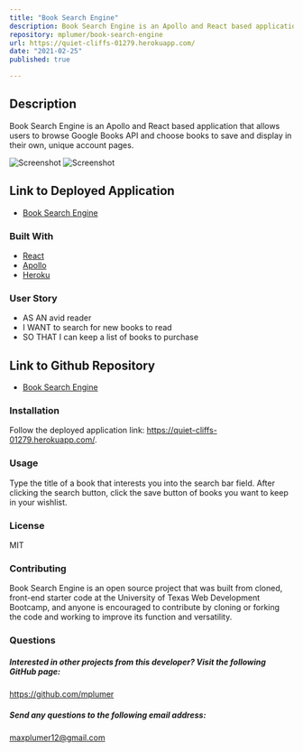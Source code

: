 ```yaml
---
title: "Book Search Engine"
description: Book Search Engine is an Apollo and React based application that allows users to browse Google Books API and choose books to save and display in their own, unique account pages.
repository: mplumer/book-search-engine
url: https://quiet-cliffs-01279.herokuapp.com/
date: "2021-02-25"
published: true

---
```


## Description
Book Search Engine is an Apollo and React based application that allows users to browse Google Books API and choose books to save and display in their own, unique account pages. 

![Screenshot](https://max-portfolio-project-assets.s3.amazonaws.com/book-search-engine/Screenshot2.png)
![Screenshot](https://max-portfolio-project-assets.s3.amazonaws.com/book-search-engine/Screenshot1.png)

 ## Link to Deployed Application
* [Book Search Engine](https://quiet-cliffs-01279.herokuapp.com/)

### Built With

- [React](https://reactjs.org/)
- [Apollo](https://www.apollographql.com/)
- [Heroku](https://www.heroku.com/)

### User Story
* AS AN avid reader
* I WANT to search for new books to read
* SO THAT I can keep a list of books to purchase

## Link to Github Repository
* [Book Search Engine](https://github.com/mplumer/book-search-engine)


### Installation
Follow the deployed application link: https://quiet-cliffs-01279.herokuapp.com/.

### Usage
Type the title of a book that interests you into the search bar field. After clicking the search button, click the save button of books you want to keep in your wishlist.  

### License
MIT

### Contributing
Book Search Engine is an open source project that was built from cloned, front-end starter code at the University of Texas Web Development Bootcamp, and anyone is encouraged to contribute by cloning or forking the code and working to improve its function and versatility.

### Questions

##### Interested in other projects from this developer? Visit the following GitHub page:
https://github.com/mplumer

##### Send any questions to the following email address:
maxplumer12@gmail.com